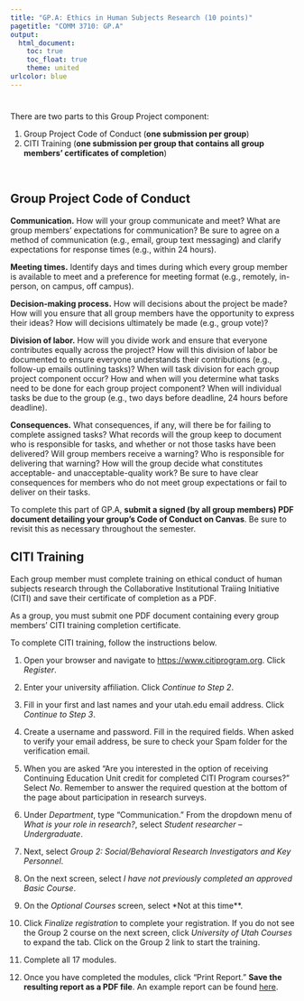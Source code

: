 ---
title: "GP.A: Ethics in Human Subjects Research (10 points)"
pagetitle: "COMM 3710: GP.A"
output:
  html_document:
    toc: true
    toc_float: true
    theme: united
urlcolor: blue
---

# {.tabset .tabset-fade}
There are two parts to this Group Project component:

1. Group Project Code of Conduct (**one submission per group**)
2. CITI Training (**one submission per group that contains all group members' certificates of completion**)

<br>

## Group Project Code of Conduct
**Communication.** How will your group communicate and meet? What are group members' expectations for communication? Be sure to agree on a method of communication (e.g., email, group text messaging) and clarify expectations for response times (e.g., within 24 hours).

**Meeting times.** Identify days and times during which every group member is available to meet and a preference for meeting format (e.g., remotely, in-person, on campus, off campus).

**Decision-making process.** How will decisions about the project be made? How will you ensure that all group members have the opportunity to express their ideas?	How will decisions ultimately be made (e.g., group vote)?

**Division of labor.** How will you divide work and ensure that everyone contributes equally across the project? How will this division of labor be documented to ensure everyone understands their contributions (e.g., follow-up emails outlining tasks)? When will task division for each group project component occur?	How and when will you determine what tasks need to be done for each group project component? When will individual tasks be due to the group (e.g., two days before deadline, 24 hours before deadline).

**Consequences.** What consequences, if any, will there be for failing to complete assigned tasks? What records will the group keep to document who is responsible for tasks, and whether or not those tasks have been delivered?	Will group members receive a warning? Who is responsible for delivering that warning?	How will the group decide what constitutes acceptable- and unacceptable-quality work? Be sure to have clear consequences for members who do not meet group expectations or fail to deliver on their tasks.

To complete this part of GP.A, **submit a signed (by all group members) PDF document detailing your group's Code of Conduct on Canvas**. Be sure to revisit this as necessary throughout the semester.

## CITI Training
Each group member must complete training on ethical conduct of human subjects research through the Collaborative Institutional Traiing Initiative (CITI) and save their certificate of completion as a PDF.

As a group, you must submit one PDF document containing every group members' CITI training completion certificate.

To complete CITI training, follow the instructions below.

1. Open your browser and navigate to [https://www.citiprogram.org](https://www.citiprogram.org/). Click *Register*.

2. Enter your university affiliation. Click *Continue to Step 2*.

3. Fill in your first and last names and your utah.edu email address. Click *Continue to Step 3*.

4. Create a username and password. Fill in the required fields. When asked to verify your email address, be sure to check your Spam folder for the verification email.

5. When you are asked "Are you interested in the option of receiving Continuing Education Unit credit for completed CITI Program courses?" Select *No*. Remember to answer the required question at the bottom of the page about participation in research surveys.

6. Under *Department*, type "Communication." From the dropdown menu of *What is your role in research?*, select *Student researcher – Undergraduate*.

7. Next, select *Group 2: Social/Behavioral Research Investigators and Key Personnel*.

8. On the next screen, select *I have not previously completed an approved Basic Course*.

9. On the *Optional Courses* screen, select *Not at this time**.

10. Click *Finalize registration* to complete your registration. If you do not see the Group 2 course on the next screen, click *University of Utah Courses* to expand the tab. Click on the Group 2 link to start the training.

11. Complete all 17 modules.

12. Once you have completed the modules, click “Print Report.” **Save the resulting report as a PDF file**. An example report can be found [here](https://utah.instructure.com/files/108105205/download?download_frd=1).
